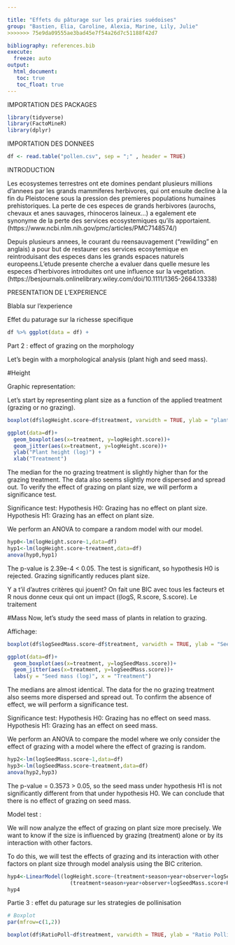 ```yaml
---

title: "Effets du pâturage sur les prairies suédoises"
group: "Bastien, Elia, Caroline, Alexia, Marine, Lily, Julie" 
>>>>>>> 75e9da09555ae3bad45e7f54a26d7c51188f42d7

bibliography: references.bib
execute: 
  freeze: auto
output: 
  html_document:
   toc: true
   toc_float: true
---
```

IMPORTATION DES PACKAGES

```r
library(tidyverse)
library(FactoMineR)
library(dplyr)
```

IMPORTATION DES DONNEES

```r
df <- read.table("pollen.csv", sep = ";" , header = TRUE)
```

INTRODUCTION 

Les ecosystemes terrestres ont ete domines pendant plusieurs millions d'annees par les grands mammiferes herbivores, qui ont ensuite decline à la fin du Pleistocene sous la pression des premieres populations humaines prehistoriques. La perte de ces especes de grands herbivores (aurochs, chevaux et anes sauvages, rhinoceros laineux...) a egalement ete synonyme de la perte des services ecosystemiques qu'ils apportaient. (https://www.ncbi.nlm.nih.gov/pmc/articles/PMC7148574/)

Depuis plusieurs annees, le courant du reensauvagement ("rewilding" en anglais) a pour but de restaurer ces services ecosytemique en reintroduisant des especes dans les grands espaces naturels europeens.L'etude presente cherche a evaluer dans quelle mesure les especes d'herbivores introduites ont une influence sur la vegetation. (https://besjournals.onlinelibrary.wiley.com/doi/10.1111/1365-2664.13338)


PRESENTATION DE L'EXPERIENCE

Blabla sur l'experience



Effet du paturage sur la richesse specifique
```r
df %>% ggplot(data = df) + 
```


Part 2 : effect of grazing on the morphology 

Let's begin with a morphological analysis (plant high and seed mass). 

#Height

Graphic representation:

Let’s start by representing plant size as a function of the applied treatment (grazing or no grazing).

```r
boxplot(df$logHeight.score~df$treatment, varwidth = TRUE, ylab = "plant height (log)", xlab = "Treatment", col='darkgrey', main = "", title = "effect of grazing on the height")

ggplot(data=df)+
  geom_boxplot(aes(x=treatment, y=logHeight.score))+
  geom_jitter(aes(x=treatment, y=logHeight.score))+
  ylab("Plant height (log)") +
  xlab("Treatment")

```
The median for the no grazing treatment is slightly higher than for the grazing treatment. The data also seems slightly more dispersed and spread out.
To verify the effect of grazing on plant size, we will perform a significance test.
 
Significance test:
Hypothesis H0: Grazing has no effect on plant size.
Hypothesis H1: Grazing has an effect on plant size.

We perform an ANOVA to compare a random model with our model.


```r
hyp0<-lm(logHeight.score~1,data=df)
hyp1<-lm(logHeight.score~treatment,data=df)
anova(hyp0,hyp1)
```

The p-value is 2.39e-4 < 0.05. The test is significant, so hypothesis H0 is rejected. Grazing significantly reduces plant size.

Y a t'il d'autres critères qui jouent? 
On fait une BIC avec tous les facteurs et R nous donne ceux qui ont un impact ((logS, R.score, S.score). 
Le traitement 

#Mass
Now, let's study the seed mass of plants in relation to grazing.

Affichage: 
```r
boxplot(df$logSeedMass.score~df$treatment, varwidth = TRUE, ylab = "Seed mass (log)", xlab = "Treatment", col='darkgrey', main = "", title = "effect of grazing on seed mass")

ggplot(data=df)+
  geom_boxplot(aes(x=treatment, y=logSeedMass.score))+
  geom_jitter(aes(x=treatment, y=logSeedMass.score))+
  labs(y = "Seed mass (log)", x = "Treatment")
```
The medians are almost identical. The data for the no grazing treatment also seems more dispersed and spread out. To confirm the absence of effect, we will perform a significance test.

Significance test:
Hypothesis H0: Grazing has no effect on seed mass.
Hypothesis H1: Grazing has an effect on seed mass.

We perform an ANOVA to compare the model where we only consider the effect of grazing with a model where the effect of grazing is random.

```r
hyp2<-lm(logSeedMass.score~1,data=df)
hyp3<-lm(logSeedMass.score~treatment,data=df)
anova(hyp2,hyp3)
```
The p-value = 0.3573 > 0.05, so the seed mass under hypothesis H1 is not significantly different from that under hypothesis H0.
We can conclude that there is no effect of grazing on seed mass.

Model test :

We will now analyze the effect of grazing on plant size more precisely. We want to know if the size is influenced by grazing (treatment) alone or by its interaction with other factors.

To do this, we will test the effects of grazing and its interaction with other factors on plant size through model analysis using the BIC criterion.

```r
hyp4<-LinearModel(logHeight.score~(treatment+season+year+observer+logSeedMass.score+RatioPoll+R.score+C.score+S.score)*
                    (treatment+season+year+observer+logSeedMass.score+RatioPoll+R.score+C.score+S.score), data=df, selection = "bic")
hyp4

```



Partie 3 : effet du paturage sur les strategies de pollinisation
```r
# Boxplot 
par(mfrow=c(1,2))

boxplot(df$RatioPoll~df$treatment, varwidth = TRUE, ylab = "Ratio Pollinisation", xlab = "Traitement", col='blue', main = "")

```
